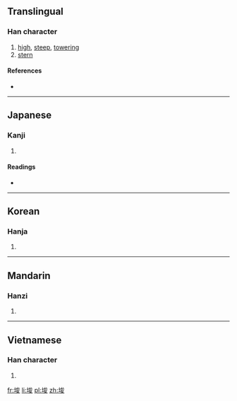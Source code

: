 ==Translingual==

===Han character===
{{Han char|rn=32|rad=土|as=07|sn=10|four=|canj=土戈金水 (GICE)|ids=⿰[[土]][[夋]]}}

# [[high]], [[steep]], [[towering]]
# [[stern]]

====References====
* {{Han ref|kx=0229.250|dkj=05113|dj=0465.150|hdz=10448.010|uh=57C8|ud=22472}}

----

==Japanese==

===Kanji===
{{ja-kanji|grade=|rs=土07}}

# {{defn|lang=ja|sort=土07}}

====Readings====
* {{ja-readings|on=[[しゅん]] (shun)|kun=[[そばだつ]] (sobadatsu)}}

----

==Korean==

===Hanja===
{{ko-hanja|hangeul=준|rv=jun|mr=chun}}

# {{defn|lang=ko|sort=土07}}

----

==Mandarin==

===Hanzi===
{{cmn-hanzi|pin=[[xùn]] ([[xun4]])|wg=hsün<sup>4</sup>}}

# {{defn|lang=cmn|sort=土07}}

----

==Vietnamese==

===Han character===
{{vi-hantu|[[thoạ]]|rs=土07}}

# {{defn|lang=vi|sort=土07}}

[[fr:埈]]
[[li:埈]]
[[pl:埈]]
[[zh:埈]]